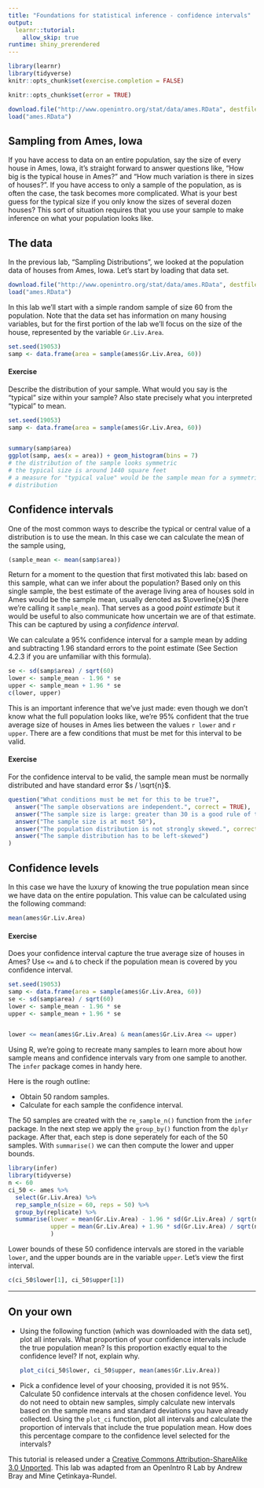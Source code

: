 ```yaml
---
title: "Foundations for statistical inference - confidence intervals"
output: 
  learnr::tutorial:
    allow_skip: true
runtime: shiny_prerendered
---
```


```r
library(learnr)
library(tidyverse)
knitr::opts_chunk$set(exercise.completion = FALSE)

knitr::opts_chunk$set(error = TRUE)

download.file("http://www.openintro.org/stat/data/ames.RData", destfile = "ames.RData")
load("ames.RData")

```



## Sampling from Ames, Iowa

If you have access to data on an entire population, say the size of every 
house in Ames, Iowa, it's straight forward to answer questions like, "How big 
is the typical house in Ames?" and "How much variation is there in sizes of 
houses?". If you have access to only a sample of the population, as is often 
the case, the task becomes more complicated. What is your best guess for the 
typical size if you only know the sizes of several dozen houses? This sort of 
situation requires that you use your sample to make inference on what your 
population looks like.

## The data

In the previous lab, "Sampling Distributions", we looked at the population data
of houses from Ames, Iowa. Let's start by loading that data set.

```r
download.file("http://www.openintro.org/stat/data/ames.RData", destfile = "ames.RData")
load("ames.RData")
```

In this lab we'll start with a simple random sample of size 60 from the 
population. Note that the data set has information on many housing variables, but for the first portion of the lab we'll focus on the size of the house, represented by the variable `Gr.Liv.Area`.

```r
set.seed(19053)
samp <- data.frame(area = sample(ames$Gr.Liv.Area, 60))
```


#### Exercise

Describe the distribution of your sample. What would you say is the 
"typical" size within your sample? Also state precisely what you interpreted 
"typical" to mean.

```r
set.seed(19053)
samp <- data.frame(area = sample(ames$Gr.Liv.Area, 60))
```


```r


```


```r
summary(samp$area)
ggplot(samp, aes(x = area)) + geom_histogram(bins = 7)
# the distribution of the sample looks symmetric
# the typical size is around 1440 square feet
# a measure for "typical value" would be the sample mean for a symmetric
# distribution
```







## Confidence intervals

One of the most common ways to describe the typical or central value of a 
distribution is to use the mean. In this case we can calculate the mean of the 
sample using,

```r
(sample_mean <- mean(samp$area))
```

Return for a moment to the question that first motivated this lab: based on 
this sample, what can we infer about the population? Based only on this single 
sample, the best estimate of the average living area of houses sold in Ames 
would be the sample mean, usually denoted as $\overline{x}$ (here we're calling it 
`sample_mean`). That serves as a good *point estimate* but it would be useful 
to also communicate how uncertain we are of that estimate. This can be 
captured by using a *confidence interval*.

We can calculate a 95% confidence interval for a sample mean by adding and 
subtracting 1.96 standard errors to the point estimate (See Section 4.2.3 if 
you are unfamiliar with this formula).

```r
se <- sd(samp$area) / sqrt(60)
lower <- sample_mean - 1.96 * se
upper <- sample_mean + 1.96 * se
c(lower, upper)
```

This is an important inference that we've just made: even though we don't know 
what the full population looks like, we're 95% confident that the true 
average size of houses in Ames lies between the values `r lower` and `r upper`. 
There are a few conditions that must be met for this interval to be valid.


#### Exercise

For the confidence interval to be valid, the sample mean must be normally 
distributed and have standard error $s / \sqrt{n}$. 



```r
question("What conditions must be met for this to be true?",
  answer("The sample observations are independent.", correct = TRUE),
  answer("The sample size is large: greater than 30 is a good rule of thumb.", correct = TRUE),
  answer("The sample size is at most 50"),
  answer("The population distribution is not strongly skewed.", correct = TRUE),
  answer("The sample distribution has to be left-skewed")
)
```




## Confidence levels

In this case we have the luxury of knowing the true population mean since we 
have data on the entire population. This value can be calculated using the 
following command:

```r
mean(ames$Gr.Liv.Area)
```


#### Exercise

Does your confidence interval capture the true average size of houses in 
Ames? Use `<=` and `&` to check if the population mean is covered by you confidence interval.


```r
set.seed(19053)
samp <- data.frame(area = sample(ames$Gr.Liv.Area, 60))
se <- sd(samp$area) / sqrt(60)
lower <- sample_mean - 1.96 * se
upper <- sample_mean + 1.96 * se
```


```r


```


```r
lower <= mean(ames$Gr.Liv.Area) & mean(ames$Gr.Liv.Area <= upper)
```








Using R, we're going to recreate many samples to learn more about how sample 
means and confidence intervals vary from one sample to another. The `infer` package comes in handy here.

Here is the rough outline:

-   Obtain 50 random samples.
-   Calculate for each sample the confidence interval.



The 50 samples are created with the `re_sample_n()` function from the `infer` package. In the next step we apply the `group_by()` function from the `dplyr` package. After that, each step is done seperately for each of the 50 samples. With
`summarise()` we can then compute the lower and upper bounds.



```r
library(infer)
library(tidyverse)
n <- 60
ci_50 <- ames %>%
  select(Gr.Liv.Area) %>%
  rep_sample_n(size = 60, reps = 50) %>%
  group_by(replicate) %>%
  summarise(lower = mean(Gr.Liv.Area) - 1.96 * sd(Gr.Liv.Area) / sqrt(n),
            upper = mean(Gr.Liv.Area) + 1.96 * sd(Gr.Liv.Area) / sqrt(n),
            )
```


Lower bounds of these 50 confidence intervals are stored in the variable `lower`, 
and the upper bounds are in  the variable `upper`. Let's view the first interval.

```r
c(ci_50$lower[1], ci_50$upper[1])
```

* * *

## On your own

-   Using the following function (which was downloaded with the data set), 
    plot all intervals. What proportion of your confidence intervals include 
    the true population mean? Is this proportion exactly equal to the 
    confidence level? If not, explain why.

    ```r
    plot_ci(ci_50$lower, ci_50$upper, mean(ames$Gr.Liv.Area))
    ```

-   Pick a confidence level of your choosing, provided it is not 95%. Calculate 50 confidence intervals at the chosen confidence level. You do not need to obtain new samples, simply calculate 
    new intervals based on the sample means and standard deviations you have 
    already collected. Using the `plot_ci` function, plot all intervals and 
    calculate the proportion of intervals that include the true population 
    mean. How does this percentage compare to the confidence level selected for
    the intervals?



<div id="license">
This tutorial is released under a 
[Creative Commons Attribution-ShareAlike 3.0 Unported](http://creativecommons.org/licenses/by-sa/3.0). 
This lab was adapted from an OpenIntro R Lab by Andrew Bray and Mine &Ccedil;etinkaya-Rundel.
</div>
